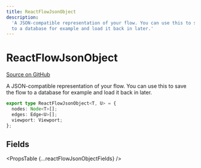 ```yaml
---
title: ReactFlowJsonObject
description:
  'A JSON-compatible representation of your flow. You can use this to save the flow
  to a database for example and load it back in later.'
---
```



# ReactFlowJsonObject

[Source on GitHub](https://github.com/xyflow/xyflow/blob/main/packages/react/src/types/instance.ts/#L5)

A JSON-compatible representation of your flow. You can use this to save the flow
to a database for example and load it back in later.

```ts
export type ReactFlowJsonObject<T, U> = {
  nodes: Node<T>[];
  edges: Edge<U>[];
  viewport: Viewport;
};
```

## Fields

<PropsTable {...reactFlowJsonObjectFields} />
